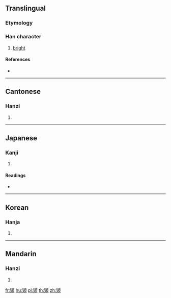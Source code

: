{{also|颎}}
==Translingual==

===Etymology===
{{Han compound|火|頃|c1=s|c2=p|t1=fire|ls=psc}}

===Han character===
{{Han char|rn=86|rad=火|as=11|sn=15|four=21886|canj=PFMBC,XPFMB}}

# [[bright]]

====References====
* {{Han ref|kx=0681.090|dkj=19361|dj=1093.010|hdz=74370.010|uh=71B2|ud=29106|bh=E662|bd=58978}}

----

==Cantonese==

===Hanzi===
{{yue-hanzi|jyut=|y=wing6|sim=颎}}

# {{defn|lang=yue|sort=火11}}

----

==Japanese==

===Kanji===
{{ja-kanji|grade=|rs=火11}}

# {{defn|lang=ja|sort=火11}}

====Readings====
* {{ja-readings|on=[[けい]] (kei), [[きょう]] (kyō)|kun=[[ひがり]] (higari)}}

----

==Korean==

===Hanja===
{{ko-hanja|hangeul=경|eumhun=|rv=gyeong|mr=kyŏng|y=kyeng}}

# {{defn|lang=ko|sort=火11}}

----

==Mandarin==

===Hanzi===
{{cmn-hanzi|sim=颎|pin=[[jiǒng]] ([[jiong3]])|wg=chiung<sup>3</sup>}}

# {{defn|lang=cmn|sort=火11}}

[[fr:熲]]
[[hu:熲]]
[[pl:熲]]
[[th:熲]]
[[zh:熲]]